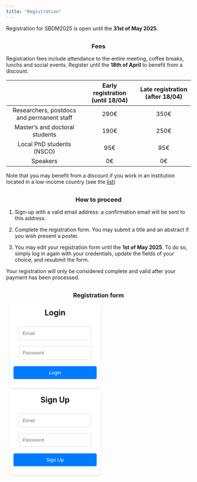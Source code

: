 ```yaml
---
title: "Registration"
---
```


Registration for SBDM2025 is open until the **31st of May 2025**.

### Fees {style="text-align: center; margin-top: 30px;margin-bottom: 15px;"}

::: {style="text-align: left;"}
Registration fees include attendance to the entire meeting, coffee
breaks, lunchs and social events. Register until the **18th of
April** to benefit from a discount.

::: {.container-lg .justify-content-center .w-100}
::: justify-content-center
|                                           | Early registration (until 18/04) | Late registration (after 18/04) |
|:----------------------------:|:-------------------:|:-------------------:|
| Researchers, postdocs and permanent staff |               290€               |              350€               |
|       Master's and doctoral students       |               190€               |              250€               |
|       Local PhD students (NSCO)       |               95€               |              95€              |
|       Speakers       |               0€               |              0€               |
:::
:::

Note that you may benefit from a discount if you work in an institution
located in a low-income country (see the
[list](files/Listoflowincomecountries.pdf){target="_blank"})
:::

### How to proceed {style="text-align: center; margin-top: 30px;margin-bottom: 15px;"}

::: {style="text-align: left;"}
1.  Sign-up with a valid email address: a confirmation email will be
    sent to this address.

2.  Complete the registration form. You may submit a title and an
    abstract if you wish present a poster.

3.  You may edit your registration form until the **1st of May 2025**. To do
so, simply log in again with your credentials, update the fields of your
choice, and resubmit the form.

::: callout-warning
Your registration will only be considered complete and valid after your payment has been processed.
:::

:::

### Registration form {style="text-align: center; margin-top: 30px;margin-bottom: 15px;"}

```{=html}
<script type="module">
  import { initializeApp } from "https://www.gstatic.com/firebasejs/11.4.0/firebase-app.js";
  import { getAuth, createUserWithEmailAndPassword, signInWithEmailAndPassword, signOut, onAuthStateChanged, sendEmailVerification } from "https://www.gstatic.com/firebasejs/11.4.0/firebase-auth.js";

  const firebaseConfig = {
    apiKey: "AIzaSyCH3avPPXfXI49GTopvaFbeKrPtu8ufa2c",
    authDomain: "sbdm2025.firebaseapp.com",
    projectId: "sbdm2025",
    storageBucket: "sbdm2025.firebasestorage.app",
    messagingSenderId: "846447691095",
    appId: "1:846447691095:web:e41322d89f69949469ea12",
    measurementId: "G-G79REFBJ4H"
  };

  const app = initializeApp(firebaseConfig);
  const auth = getAuth(app);

    document.getElementById("login-form").addEventListener("submit", async (event) => {
        event.preventDefault(); // Prevent form submission

        const email = document.getElementById("email").value.trim();
        const password = document.getElementById("password").value.trim();

        if (!email || !password) {
            alert("Please enter both email and password.");
            return;
        }

        try {
            const userCredential = await signInWithEmailAndPassword(auth, email, password);
            if (!userCredential.user.emailVerified) {
                alert("Please verify your email address before logging in.");
                await signOut(auth);
                return;
            }
        } catch (error) {
            alert(error.message);
        }
    });


    document.getElementById("signin-form").addEventListener("submit", async (event) => {
        event.preventDefault(); // Prevent form submission

        const email = document.getElementById("signup-email").value.trim();
        const password = document.getElementById("signup-password").value.trim();

        if (!email || !password) {
            alert("Please enter both email and password.");
            return;
        }

        try {
            const userCredential = await createUserWithEmailAndPassword(auth, email, password);
            await sendEmailVerification(userCredential.user);
            alert("Verification email sent. Please check your inbox.");
        } catch (error) {
            alert(error.message);
        }
    });

  document.getElementById("logout-btn").addEventListener("click", async () => {
    await signOut(auth);
  });

  async function fetchUserData(email) {
    try {
      const response = await fetch(`https://misc.robustcircuit.eu/user/${email}`);
      const result = await response.json();
      console.log(result.data)
      if (result.success) {
        document.getElementById("formId").value = result.data.form_id;
        document.getElementById("formName").value = result.data.name;
        document.getElementById("formEmail").value = email;
        document.getElementById("formAffiliation").value = result.data.affiliation;
        document.getElementById("formTitle").value = result.data.title;
        document.getElementById("formAbstract").value = result.data.abstract;
        document.getElementById("formPresenter").value = result.data.presenter;
        document.getElementById("formAuthors").value = result.data.authors;
        if (result.data.discountRequest=="true"){
            document.getElementById("formDiscount").checked = true;
        }
        // Prepopulate the radio button based on formSession
        const sessionValue = result.data.session; // Assuming this matches the radio values
        const radioSessionButton = document.querySelector(`input[name="formSession"][value="${sessionValue}"]`);
        if (radioSessionButton) {
            radioSessionButton.checked = true;
        }
        // Prepopulate the radio button based on formSession
        const presentsValue = result.data.poster; // Assuming this matches the radio values
        const radioPresentsButton = document.querySelector(`input[name="formPoster"][value="${presentsValue}"]`);
        if (radioPresentsButton) {
            radioPresentsButton.checked = true;
        }
        const foodValue = result.data.foodrestriction; // Assuming this matches the radio values
        const radioFoodButton = document.querySelector(`input[name="formFood"][value="${foodValue}"]`);
        if (radioFoodButton) {
            radioFoodButton.checked = true;
        }
        const positionValue = result.data.position; // Assuming this matches the radio values
        const radioPositionButton = document.querySelector(`input[name="formPosition"][value="${positionValue}"]`);
        if (radioPositionButton) {
            radioPositionButton.checked = true;
        }
        }
        document.getElementById("formEmail").value = email;
        const posterOptions = document.getElementsByName("formPoster");
        const abstractPoster = document.getElementById("abstractPoster");
        const sessionPick = document.getElementById("sessionPick");
        const titlePoster = document.getElementById("titlePoster");
        const authorsPoster = document.getElementById("authorsPoster");
        const presenterPoster = document.getElementById("presenterPoster");
        function toggleAbstract() {
            // Check if the "Yes" option is selected
            const isPosterSelected = document.querySelector('input[name="formPoster"]:checked')?.value === "true";
            // List of conditional fields
            const conditionalFields = [
            "formTitle",
            "formAuthors",
            "formPresenter",
            "formAbstract",
            ];
            const sessionRadios = document.querySelectorAll('input[name="formSession"]');

            // Set or remove required depending on the condition
            conditionalFields.forEach(id => {
                const el = document.getElementById(id);
                if (isPosterSelected) {
                    el.setAttribute("required", "required");
                } else {
                    el.removeAttribute("required");
                }
            });

            sessionRadios.forEach(radio => {
            if (isPosterSelected) {
                radio.setAttribute("required", "required");
            } else {
                radio.removeAttribute("required");
            }
            });

            abstractPoster.style.display = isPosterSelected ? "block" : "none";
            sessionPick.style.display = isPosterSelected ? "block" : "none";
            titlePoster.style.display = isPosterSelected ? "block" : "none";
            presenterPoster.style.display = isPosterSelected ? "block" : "none";
            authorsPoster.style.display = isPosterSelected ? "block" : "none";
        }
        // Add event listeners to both radio buttons
        posterOptions.forEach(option => option.addEventListener("change", toggleAbstract));
        // Run the function once on page load in case of pre-selected value
        toggleAbstract();

        // link formName and formPresenter
        const formName = document.getElementById("formName");
        const formPresenter = document.getElementById("formPresenter");
        // Track whether the user has manually changed the formPresenter field
        let presenterEdited = false;
        formPresenter.addEventListener("input", function () {
            presenterEdited = true; // Mark as manually edited
        });
        formName.addEventListener("input", function () {
            if (!presenterEdited) {
                formPresenter.value = formName.value;
            }
        });

      } catch (error) {
        console.error("Error fetching user data:", error);
    }
  }

  onAuthStateChanged(auth, (user) => {
    if (user && user.emailVerified) {
      document.getElementById("auth-container").style.display = "none";
      document.getElementById("signup-container").style.display = "none";
      document.getElementById("user-container").style.display = "block";
      document.getElementById("logged-container").style.display = "block";
      document.getElementById("user-email").innerText = `Logged in as: ${user.email}`;
      document.getElementById("formEmail").value = user.email;
      fetchUserData(user.email);
    } else {
      document.getElementById("logged-container").style.display = "none";
      document.getElementById("auth-container").style.display = "block";
      document.getElementById("signup-container").style.display = "block";
      document.getElementById("user-container").style.display = "none";
      document.getElementById("logged-container").style.display = "none";
    }
  });

  document.getElementById("registrationForm").addEventListener("submit", async function(event) {
    event.preventDefault();
    const user = auth.currentUser;
    if (!user || !user.emailVerified) return;
    // manage checkbox
    let discountCheckbox = document.getElementById("formDiscount");
    let hiddenInput = document.createElement("input");
    hiddenInput.type = "hidden";
    hiddenInput.name = "formDiscount";
    hiddenInput.value = discountCheckbox.checked ? "true" : "false";

    // Get value of poster choice
    const isPresenting = document.querySelector('input[name="formPoster"]:checked').value === "true";

    // List of conditional fields
    const conditionalFields = [
    "formTitle",
    "formAuthors",
    "formPresenter",
    "formAbstract",
    ];
    const sessionRadios = document.querySelectorAll('input[name="formSession"]');

    // Set or remove required depending on the condition
    conditionalFields.forEach(id => {
    const el = document.getElementById(id);
        if (isPresenting) {
            el.setAttribute("required", "required");
        } else {
            el.removeAttribute("required");
        }
    });

    sessionRadios.forEach(radio => {
    if (isPresenting) {
        radio.setAttribute("required", "required");
    } else {
        radio.removeAttribute("required");
    }
    });

    // manages abstract text
    let abstractText = document.getElementById("formAbstract").value.trim();
    let wordCount = abstractText.split(/\s+/).filter(word => word.length > 0).length;
    if (wordCount > 200) {
        alert("Abstract cannot exceed 200 words.");
        return // Stop form submission
    }
    this.appendChild(hiddenInput);
    const formData = {
      form_id: document.getElementById("formId").value,
      name: document.getElementById("formName").value,
      position: document.querySelector('input[name="formPosition"]:checked').value,
      affiliation: document.getElementById("formAffiliation").value,
      foodrestriction: document.querySelector('input[name="formFood"]:checked').value,
      poster: document.querySelector('input[name="formPoster"]:checked').value,
      title: document.getElementById("formTitle").value,
      authors: document.getElementById("formAuthors").value,
      presenter: document.getElementById("formPresenter").value,
      abstract: document.getElementById("formAbstract").value,
      session: document.querySelector('input[name="formSession"]:checked')?.value ?? "No session selected",
      discountRequest: hiddenInput.value,
      email: user.email,
    };
    try {
      const response = await fetch("https://misc.robustcircuit.eu/submit-form", {
        method: "POST",
        headers: { "Content-Type": "application/json" },
        body: JSON.stringify(formData)
      });
      const result = await response.json();
      document.getElementById("responseMessage").innerText = result.message;
        setTimeout(() => {
            const result = confirm("Do you want to proceed to the payment page?");
            if (result) {
                window.location.href = "https://dr07.azur-colloque.fr/inscription/en/367/inscription";
            } else {
                window.location.reload();
            }
        }, 1000);
    } catch (error) {
      document.getElementById("responseMessage").innerText = "Error submitting the form.";
    }
  });


</script>
```

```{=html}
<style>

    .auth-container, .signup-container, .user-container {
        background-color: #fff;
        padding: 10px;
        border-radius: 8px;
        box-shadow: 0 2px 4px rgba(0, 0, 0, 0.1);
        width: 100%;
        text-align: center;
        margin: 10px;
    }

    input[type="email"], input[type="password"] {
        padding: 10px;
        margin: 8px 0;
        border: 1px solid #ddd;
        border-radius: 4px;
        box-sizing: border-box;
    }

    button {
        background-color: #007bff;
        color: white;
        padding: 10px 15px;
        border: none;
        border-radius: 4px;
        cursor: pointer;
        width: 100%;
        margin-top: 10px;
    }

    button:hover {
        background-color: #0056b3;
    }

    .user-container {
        display: none; /* Hidden by default */
    }

    .form-check-label{
      margin-left: 10px;
    }
    

</style>
```

<!-- Login Form -->

```{=html}

<div class="container-lg">
    <div class="logged-container row justify-content-center" id="logged-container" style="display:none;">
        <div class="col-md-5">
            <div class="d-flex justify-content-between align-items-center">
                <h5 id="user-email" class="mb-0">Logged in as:</h5>
                <button id="logout-btn" class="btn btn-danger" style="max-width:15%">Logout</button>
            </div>
        </div>
    </div>
    <div class="d-flex row justify-content-between flex-wrap" style="width:100%">
        <div style="width:45%">
            <div class="auth-container text-center" id="auth-container">
                <h2 style="margin-top:0px">Login</h2>
                <form id="login-form">
                <input type="email" id="email" class="form-control" name="username" placeholder="Email" autocomplete="username">
                <input type="password" id="password" class="form-control" name="password" placeholder="Password" autocomplete="current-password">
                <button type="submit" id="login-btn" class="btn-primary mt-2 w-75">Login</button>
                </form>
            </div>
        </div>
        <div style="width:45%">
            <div class="signup-container text-center" id="signup-container">
                <h2 style="margin-top:0px">Sign Up</h2>
                <form id="signin-form">
                <input type="email" id="signup-email" name="username" class="form-control" placeholder="Email" autocomplete="username">
                <input type="password" id="signup-password" name="password" class="form-control" placeholder="Password" autocomplete="new-password">
                <button type="submit" id="signup-btn" class="btn btn-success mt-2 w-75">Sign Up</button>
                </form>
            </div>
        </div>
    </div>
    <div class="user-container row justify-content-center" id="user-container">
        <div class="container mt-5" style="text-align:left">
            <div style="border-left: 5px solid #ffc107; background-color: #fff8e1; padding: 10px 15px; margin: 20px 0;">
            ⚠️ <strong>If you have already submitted your registration using the form below</strong> you may access the payment page here:<br><a href="https://dr07.azur-colloque.fr/inscription/en/367/inscription" target="_blank">https://dr07.azur-colloque.fr/inscription/en/367/inscription</a>.<br>Otherwise, you'll be redirected towards the payment page when clicking the submit button.
            </div>
        </div>
        <div class="container mt-5" style="text-align:left">
            <h3>Registration Form</h3>
            <form id="registrationForm">
                <input type="hidden" id="formId" name="formId" value="noId">
                <div class="mb-3">
                    <label for="formName" class="form-label">First & last name</label>
                    <input type="text" class="form-control" id="formName" required>
                </div>
                <div class="mb-3">
                    <label for="formEmail" class="form-label">Email</label>
                    <input type="text" class="form-control text-muted" id="formEmail" readonly>
                </div>
                <div class="mb-3">
                    <label for="formAffiliation" class="form-label">Affiliation</label>
                    <input type="text" class="form-control" id="formAffiliation" required>
                </div>
                <div class="mb-3">
                    <label class="form-label">Do you have food restrictions?</label>
                    <div class="form-check">
                        <input class="form-check-input" type="radio" name="formFood" id="foodoption1" value="No" checked required>
                        <label class="form-check-label" for="foodoption1">No</label>
                    </div>
                    <div class="form-check">
                        <input class="form-check-input" type="radio" name="formFood" id="foodoption2" value="Vegetarian" required>
                        <label class="form-check-label" for="foodoption2">Vegetarian</label>
                    </div>
                    <div class="form-check">
                        <input class="form-check-input" type="radio" name="formFood" id="foodoption3" value="Vegan" required>
                        <label class="form-check-label" for="foodoption3">Vegan</label>
                    </div>
                </div>
                <div class="mb-3">
                    <label class="form-label">What is your position?</label>
                    <div class="form-check">
                        <input class="form-check-input" type="radio" name="formPosition" id="optionposition1" value="Researcher" required>
                        <label class="form-check-label" for="optionposition1">Researcher, postdoc or permanent research staff</label>
                    </div>
                    <div class="form-check">
                        <input class="form-check-input" type="radio" name="formPosition" id="optionposition2" value="Student" required>
                        <label class="form-check-label" for="optionposition2">Master or PhD student</label>
                    </div>
                </div>
                <div class="mb-3">
                    <div class="form-check">
                        <input class="form-check-input" type="checkbox" id="formDiscount" name="formDiscount">
                        <label class="form-check-label" for="formDiscount">Request a discount by ticking this box (low-income countries only)</label>
                    </div>
                </div>
                <div class="mb-3">
                    <label class="form-label">Will you present a poster at SBDM2025?</label>
                    <div class="form-check">
                        <input class="form-check-input" type="radio" name="formPoster" id="optionposter1" value="false" checked required>
                        <label class="form-check-label" for="optionposter1">No</label>
                    </div>
                    <div class="form-check">
                        <input class="form-check-input" type="radio" name="formPoster" id="optionposter2" value="true" required>
                        <label class="form-check-label" for="optionposter2">Yes</label>
                    </div>
                </div>
                <div class="mb-3" id="titlePoster">
                    <label for="formAbstract" class="form-label">Poster title</label>
                    <input type="text" class="form-control" id="formTitle">
                </div>
                <div class="mb-3" id="authorsPoster">
                    <label for="formAuthors" class="form-label">Authors</label>
                    <input type="text" class="form-control" id="formAuthors">
                </div>
                <div class="mb-3" id="presenterPoster">
                    <label for="formPresenter" class="form-label">Presenter</label>
                    <input type="text" class="form-control" id="formPresenter">
                </div>
                <div class="mb-3" id="abstractPoster">
                    <label for="formAbstract" class="form-label">Poster abstract (max. 200 words)</label>
                    <textarea class="form-control" id="formAbstract" rows="8" ></textarea>
                </div>
                <div class="mb-3" id="sessionPick">
                    <label class="form-label">Indicate the session that corresponds best to your poster.</label>
                    <div class="form-check">
                        <input class="form-check-input" type="radio" name="formSession" id="option1" value="Temporal Dynamics of decision making" >
                        <label class="form-check-label" for="option1">Temporal Dynamics of decision making</label>
                    </div>
                    <div class="form-check">
                        <input class="form-check-input" type="radio" name="formSession" id="option2" value="Causal manipulations in decision making" >
                        <label class="form-check-label" for="option2">Causal manipulations in decision making</label>
                    </div>
                    <div class="form-check">
                        <input class="form-check-input" type="radio" name="formSession" id="option3" value="Social cognition and decision making across species">
                        <label class="form-check-label" for="option3">Social cognition and decision making across species</label>
                    </div>
                    <div class="form-check">
                        <input class="form-check-input" type="radio" name="formSession" id="option4" value="Naturalistic & context-dependant decision making">
                        <label class="form-check-label" for="option4">Naturalistic & context-dependant decision making</label>
                    </div>
                    <div class="form-check">
                        <input class="form-check-input" type="radio" name="formSession" id="option5" value="Brain-body interaction and decision making">
                        <label class="form-check-label" for="option5">Brain-body interaction and decision making</label>
                    </div>
                    <div class="form-check">
                        <input class="form-check-input" type="radio" name="formSession" id="option6" value="Comparative decision across agents" required>
                        <label class="form-check-label" for="option6">Comparative decision across agents</label>
                    </div>
                    <div class="form-check">
                        <input class="form-check-input" type="radio" name="formSession" id="option6" value="I am not sure" >
                        <label class="form-check-label" for="option6">I am not sure</label>
                    </div>
                </div>
                <button type="submit" class="btn btn-primary">Save / Submit</button>
            </form>
            <p id="responseMessage" class="mt-3"></p>
        </div>
    </div>
</div>
```